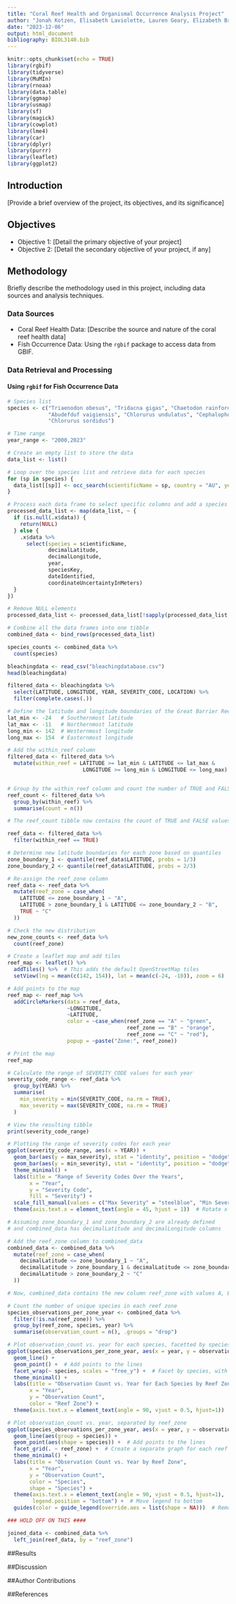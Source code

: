 ```yaml
---
title: "Coral Reef Health and Organismal Occurrence Analysis Project"
author: "Jonah Kotzen, Elisabeth Laviolette, Lauren Geary, Elizabeth Breitmeyer & Katie Miller"
date: "2023-12-06"
output: html_document
bibliography: BIOL3140.bib
---
```


```r
knitr::opts_chunk$set(echo = TRUE)
library(rgbif)
library(tidyverse)
library(MuMIn)
library(rnoaa)
library(data.table)
library(ggmap)
library(usmap)
library(sf)
library(magick)
library(cowplot)
library(lme4)
library(car)
library(dplyr)
library(purrr)
library(leaflet)
library(ggplot2)
```

## Introduction
[Provide a brief overview of the project, its objectives, and its significance]

## Objectives
- Objective 1: [Detail the primary objective of your project]
- Objective 2: [Detail the secondary objective of your project, if any]

## Methodology
Briefly describe the methodology used in this project, including data sources and analysis techniques.

### Data Sources
- Coral Reef Health Data: [Describe the source and nature of the coral reef health data]
- Fish Occurrence Data: Using the `rgbif` package to access data from GBIF.

### Data Retrieval and Processing
#### Using `rgbif` for Fish Occurrence Data
```r
# Species list
species <- c("Triaenodon obesus", "Tridacna gigas", "Chaetodon rainfordi", 
             "Abudefduf vaigiensis", "Chlorurus undulatus", "Cephalopholis miniata", 
             "Chlorurus sordidus")

# Time range
year_range <- "2000,2023"

# Create an empty list to store the data
data_list <- list()

# Loop over the species list and retrieve data for each species
for (sp in species) {
  data_list[[sp]] <- occ_search(scientificName = sp, country = "AU", year = year_range, limit = 300)
}

# Process each data frame to select specific columns and add a species column, handle NULL values
processed_data_list <- map(data_list, ~ {
  if (is.null(.x$data)) {
    return(NULL)
  } else {
    .x$data %>%
      select(species = scientificName, 
             decimalLatitude, 
             decimalLongitude, 
             year, 
             speciesKey, 
             dateIdentified, 
             coordinateUncertaintyInMeters)
  }
})

# Remove NULL elements
processed_data_list <- processed_data_list[!sapply(processed_data_list, is.null)]

# Combine all the data frames into one tibble
combined_data <- bind_rows(processed_data_list)

species_counts <- combined_data %>%
  count(species)
```


```r
bleachingdata <- read_csv("bleachingdatabase.csv")
head(bleachingdata)
```

```r
filtered_data <- bleachingdata %>%
  select(LATITUDE, LONGITUDE, YEAR, SEVERITY_CODE, LOCATION) %>%
  filter(complete.cases(.))
```

```r

# Define the latitude and longitude boundaries of the Great Barrier Reef
lat_min <- -24   # Southernmost latitude
lat_max <- -11   # Northernmost latitude
long_min <- 142  # Westernmost longitude
long_max <- 154  # Easternmost longitude

# Add the within_reef column
filtered_data <- filtered_data %>%
  mutate(within_reef = LATITUDE >= lat_min & LATITUDE <= lat_max & 
                        LONGITUDE >= long_min & LONGITUDE <= long_max)


# Group by the within_reef column and count the number of TRUE and FALSE values
reef_count <- filtered_data %>%
  group_by(within_reef) %>%
  summarise(count = n())

# The reef_count tibble now contains the count of TRUE and FALSE values in the within_reef column.

reef_data <- filtered_data %>%
  filter(within_reef == TRUE)

```

```r
# Determine new latitude boundaries for each zone based on quantiles
zone_boundary_1 <- quantile(reef_data$LATITUDE, probs = 1/3)
zone_boundary_2 <- quantile(reef_data$LATITUDE, probs = 2/3)

# Re-assign the reef_zone column
reef_data <- reef_data %>%
  mutate(reef_zone = case_when(
    LATITUDE <= zone_boundary_1 ~ "A",
    LATITUDE > zone_boundary_1 & LATITUDE <= zone_boundary_2 ~ "B",
    TRUE ~ "C"
  ))

# Check the new distribution
new_zone_counts <- reef_data %>%
  count(reef_zone)

```


```r
# Create a leaflet map and add tiles
reef_map <- leaflet() %>% 
  addTiles() %>%  # This adds the default OpenStreetMap tiles
  setView(lng = mean(c(142, 154)), lat = mean(c(-24, -10)), zoom = 6)

# Add points to the map
reef_map <- reef_map %>% 
  addCircleMarkers(data = reef_data, 
                   ~LONGITUDE, 
                   ~LATITUDE, 
                   color = ~case_when(reef_zone == "A" ~ "green",
                                      reef_zone == "B" ~ "orange",
                                      reef_zone == "C" ~ "red"),
                   popup = ~paste("Zone:", reef_zone))

# Print the map
reef_map

```

```r
# Calculate the range of SEVERITY_CODE values for each year
severity_code_range <- reef_data %>%
  group_by(YEAR) %>%
  summarise(
    min_severity = min(SEVERITY_CODE, na.rm = TRUE),
    max_severity = max(SEVERITY_CODE, na.rm = TRUE)
  )

# View the resulting tibble
print(severity_code_range)

# Plotting the range of severity codes for each year
ggplot(severity_code_range, aes(x = YEAR)) +
  geom_bar(aes(y = max_severity), stat = "identity", position = "dodge", fill = "steelblue") +
  geom_bar(aes(y = min_severity), stat = "identity", position = "dodge", fill = "firebrick") +
  theme_minimal() +
  labs(title = "Range of Severity Codes Over the Years",
       x = "Year",
       y = "Severity Code",
       fill = "Severity") +
  scale_fill_manual(values = c("Max Severity" = "steelblue", "Min Severity" = "firebrick")) +
  theme(axis.text.x = element_text(angle = 45, hjust = 1))  # Rotate x-axis labels for better readability

```


```r
# Assuming zone_boundary_1 and zone_boundary_2 are already defined
# and combined_data has decimalLatitude and decimalLongitude columns

# Add the reef_zone column to combined_data
combined_data <- combined_data %>%
  mutate(reef_zone = case_when(
    decimalLatitude <= zone_boundary_1 ~ "A",
    decimalLatitude > zone_boundary_1 & decimalLatitude <= zone_boundary_2 ~ "B",
    decimalLatitude > zone_boundary_2 ~ "C"
  ))

# Now, combined_data contains the new column reef_zone with values A, B, or C
```

```r
# Count the number of unique species in each reef zone
species_observations_per_zone_year <- combined_data %>%
  filter(!is.na(reef_zone)) %>%
  group_by(reef_zone, species, year) %>%
  summarise(observation_count = n(), .groups = "drop")

```

```r
# Plot observation_count vs. year for each species, facetted by species
ggplot(species_observations_per_zone_year, aes(x = year, y = observation_count, group = reef_zone, color = reef_zone)) +
  geom_line() + 
  geom_point() +  # Add points to the lines
  facet_wrap(~ species, scales = "free_y") +  # Facet by species, with free y scales for each plot
  theme_minimal() + 
  labs(title = "Observation Count vs. Year for Each Species by Reef Zone",
       x = "Year",
       y = "Observation Count",
       color = "Reef Zone") +
  theme(axis.text.x = element_text(angle = 90, vjust = 0.5, hjust=1))  # Rotate x-axis labels for better readability

```

```r
# Plot observation_count vs. year, separated by reef_zone
ggplot(species_observations_per_zone_year, aes(x = year, y = observation_count, color = species)) +
  geom_line(aes(group = species)) + 
  geom_point(aes(shape = species)) +  # Add points to the lines
  facet_grid(. ~ reef_zone) +  # Create a separate graph for each reef zone
  theme_minimal() + 
  labs(title = "Observation Count vs. Year by Reef Zone",
       x = "Year",
       y = "Observation Count",
       color = "Species",
       shape = "Species") +
  theme(axis.text.x = element_text(angle = 90, vjust = 0.5, hjust=1),  # Rotate x-axis labels for better readability
        legend.position = "bottom") +  # Move legend to bottom
  guides(color = guide_legend(override.aes = list(shape = NA)))  # Remove shapes from color legend
```

```r
### HOLD OFF ON THIS ####

joined_data <- combined_data %>%
  left_join(reef_data, by = "reef_zone")

```

##Results

##Discussion

##Author Contributions

##References
